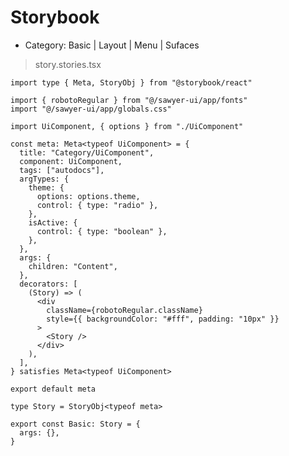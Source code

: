 # Storybook

- Category: Basic | Layout | Menu | Sufaces

> story.stories.tsx

```tsx
import type { Meta, StoryObj } from "@storybook/react"

import { robotoRegular } from "@/sawyer-ui/app/fonts"
import "@/sawyer-ui/app/globals.css"

import UiComponent, { options } from "./UiComponent"

const meta: Meta<typeof UiComponent> = {
  title: "Category/UiComponent",
  component: UiComponent,
  tags: ["autodocs"],
  argTypes: {
    theme: {
      options: options.theme,
      control: { type: "radio" },
    },
    isActive: {
      control: { type: "boolean" },
    },
  },
  args: {
    children: "Content",
  },
  decorators: [
    (Story) => (
      <div
        className={robotoRegular.className}
        style={{ backgroundColor: "#fff", padding: "10px" }}
      >
        <Story />
      </div>
    ),
  ],
} satisfies Meta<typeof UiComponent>

export default meta

type Story = StoryObj<typeof meta>

export const Basic: Story = {
  args: {},
}
```
